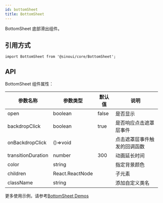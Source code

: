 ```yaml
---
id: bottomSheet
title: BottomSheet
---
```


BottomSheet 底部滑出组件。

## 引用方式

```tsx
import BottomSheet from '@sinoui/core/BottomSheet';
```

## API

BottomSheet 组件属性：

| 参数名称           | 参数类型        | 默认值 | 说明                         |
| ------------------ | --------------- | ------ | ---------------------------- |
| open               | boolean         | false  | 是否显示                     |
| backdropClick      | boolean         | true   | 是否响应点击遮罩层事件       |
| onBackdropClick    | ()=>void        |        | 点击遮罩层事件触发的回调函数 |
| transitionDuration | number          | 300    | 动画延长时间                 |
| color              | string          |        | 指定背景颜色                 |
| children           | React.ReactNode |        | 子元素                       |
| className          | string          |        | 添加自定义类名               |

更多使用示例，请参考[BottomSheet Demos](/docs/components/bottomSheet)

